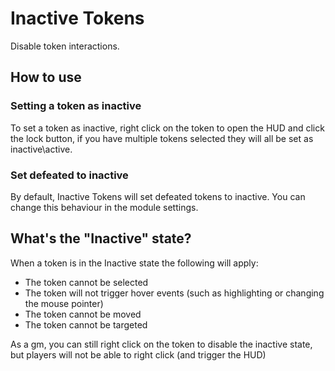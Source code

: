 
# Inactive Tokens

Disable token interactions.

## How to use

<ImageButBetter src="../public/images/Inactive-Tokens/Itbutton.png" alt="Lock button in the token HUD" width={2000} height={2000} className={styles.wikiimage}/>


### Setting a token as inactive

To set a token as inactive, right click on the token to open the HUD and
click the lock button, if you have multiple tokens selected they will
all be set as inactive\\active.

### Set defeated to inactive

By default, Inactive Tokens will set defeated tokens to inactive. You
can change this behaviour in the module settings.

## What's the "Inactive" state?

When a token is in the Inactive state the following will apply:

  - The token cannot be selected
  - The token will not trigger hover events (such as highlighting or
    changing the mouse pointer)
  - The token cannot be moved
  - The token cannot be targeted

As a gm, you can still right click on the token to disable the inactive
state, but players will not be able to right click (and trigger the HUD)

